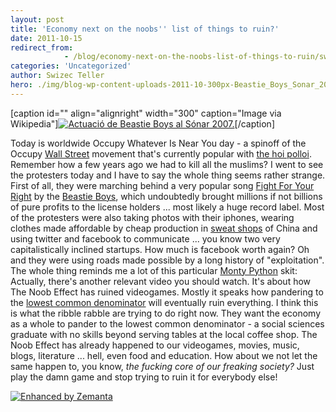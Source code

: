 ```yaml
---
layout: post
title: 'Economy next on the noobs'' list of things to ruin?'
date: 2011-10-15
redirect_from: 
            - /blog/economy-next-on-the-noobs-list-of-things-to-ruin/swizec/2634
categories: 'Uncategorized'
author: Swizec Teller
hero: ./img/blog-wp-content-uploads-2011-10-300px-Beastie_Boys_Sonar_2007_Barcelona_Catalonia.jpg
---
```

\[caption id="" align="alignright" width="300" caption="Image via Wikipedia"][![Actuació de Beastie Boys al Sónar 2007.](./img/blog-wp-content-uploads-2011-10-300px-Beastie_Boys_Sonar_2007_Barcelona_Catalonia.jpg "Actuació de Beastie Boys al Sónar 2007.")](http://commons.wikipedia.org/wiki/File:Beastie_Boys_Sonar_2007_Barcelona_Catalonia.jpg)\[/caption]

Today is worldwide Occupy Whatever Is Near You day - a spinoff of the Occupy [Wall Street](<http://maps.google.com/maps?ll=40.7063888889,-74.0094444444&spn=0.01,0.01&q=40.7063888889,-74.0094444444 (Wall%20Street)&t=h> "Wall Street") movement that's currently popular with [the hoi polloi](http://en.wikipedia.org/wiki/Hoi_polloi "Hoi polloi"). Remember how a few years ago we had to kill all the muslims? I went to see the protesters today and I have to say the whole thing seems rather strange. First of all, they were marching behind a very popular song [Fight For Your Right](http://en.wikipedia.org/wiki/%28You_Gotta%29_Fight_for_Your_Right_%28To_Party%21%29 "(You Gotta) Fight for Your Right (To Party!)") by the [Beastie Boys](http://www.beastieboys.com "Beastie Boys"), which undoubtedly brought millions if not billions of pure profits to the license holders ... most likely a huge record label. Most of the protesters were also taking photos with their iphones, wearing clothes made affordable by cheap production in [sweat shops](http://en.wikipedia.org/wiki/Sweatshop "Sweatshop") of China and using twitter and facebook to communicate ... you know two very capitalistically inclined startups. How much is facebook worth again? Oh and they were using roads made possible by a long history of "exploitation". The whole thing reminds me a lot of this particular [Monty Python](http://www.pythonline.com/ "Monty Python") skit:  Actually, there's another relevant video you should watch. It's about how The Noob Effect has ruined videogames. Mostly it speaks how pandering to the [lowest common denominator](http://en.wikipedia.org/wiki/Lowest_common_denominator "Lowest common denominator") will eventually ruin everything.  I think this is what the ribble rabble are trying to do right now. They want the economy as a whole to pander to the lowest common denominator - a social sciences graduate with no skills beyond serving tables at the local coffee shop. The Noob Effect has already happened to our videogames, movies, music, blogs, literature ... hell, even food and education. How about we not let the same happen to, you know, _the fucking core of our freaking society?_ Just play the damn game and stop trying to ruin it for everybody else!

[![Enhanced by Zemanta](http://img.zemanta.com/zemified_e.png?x-id=65c7a642-d754-4b12-b0f1-ce8c16873baf)](http://www.zemanta.com/ "Enhanced by Zemanta")